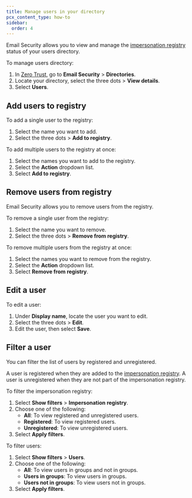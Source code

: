 ```yaml
---
title: Manage users in your directory
pcx_content_type: how-to
sidebar:
  order: 4
---
```


Email Security allows you to view and manage the [impersonation registry](/cloudflare-one/email-security/detection-settings/impersonation-registry/) status of your users directory.

To manage users directory:

1. In [Zero Trust](https://one.dash.cloudflare.com/), go to **Email Security** > **Directories**.
2. Locate your directory, select the three dots > **View details**.
3. Select **Users**.

## Add users to registry

To add a single user to the registry:

1. Select the name you want to add.
2. Select the three dots > **Add to registry**.

To add multiple users to the registry at once:

1. Select the names you want to add to the registry.
2. Select the **Action** dropdown list.
3. Select **Add to registry**.

## Remove users from registry

Email Security allows you to remove users from the registry.

To remove a single user from the registry:

1. Select the name you want to remove.
2. Select the three dots > **Remove from registry**.

To remove multiple users from the registry at once:

1. Select the names you want to remove from the registry.
2. Select the **Action** dropdown list.
3. Select **Remove from registry**.

## Edit a user

To edit a user:

1. Under **Display name**, locate the user you want to edit.
2. Select the three dots > **Edit**.
3. Edit the user, then select **Save**.

## Filter a user

You can filter the list of users by registered and unregistered.

A user is registered when they are added to the [impersonation registry](/cloudflare-one/email-security/detection-settings/impersonation-registry/). A user is unregistered when they are not part of the impersonation registry.

To filter the impersonation registry:

1. Select **Show filters** > **Impersonation registry**.
2. Choose one of the following:
   - **All**: To view registered and unregistered users.
   - **Registered**: To view registered users.
   - **Unregistered**: To view unregistered users.
3. Select **Apply filters**.

To filter users:

1. Select **Show filters** > **Users**.
2. Choose one of the following:
   - **All**: To view users in groups and not in groups.
   - **Users in groups**: To view users in groups.
   - **Users not in groups**: To view users not in groups.
3. Select **Apply filters**.